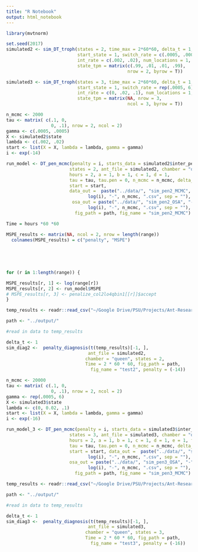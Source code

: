 ```yaml
---
title: "R Notebook"
output: html_notebook
---
```


```r
library(mvtnorm)

set.seed(2017)
simulated2 <- sim_DT_troph(states = 2, time_max = 2*60*60, delta_t = 1, 
                           start_state = 1, switch_rate = c(.0005, .0005), 
                           int_rate = c(.002, .02), num_locations = 1,
                           state_tpm = matrix(c(.99, .01, .01, .99),
                                              nrow = 2, byrow = T))

simulated3 <- sim_DT_troph(states = 3, time_max = 2*60*60, delta_t = 1, 
                           start_state = 1, switch_rate = rep(.0005, 6), 
                           int_rate = c(0, .02, .1), num_locations = 1, 
                           state_tpm = matrix(NA, nrow = 3, 
                                              ncol = 3, byrow = T))
```

```r
n_mcmc <- 2000
tau <- matrix( c(.1, 0, 
                 0, .1), nrow = 2, ncol = 2)
gamma <- c(.0005, .0005)
X <- simulated2$state
lambda <- c(.002, .02)
start <- list(X = X, lambda = lambda, gamma = gamma)
i <- exp(-14)

run_model <- DT_pen_mcmc(penalty = i, starts_data = simulated2$inter_persec, 
                        states = 2, ant_file = simulated2, chamber = "queen", 
                        hours = 2, a = 1, b = 1, c = 1, d = 1, 
                        tau = tau, tau.pen = 0, n_mcmc = n_mcmc, delta_t = 1,
                        start = start, 
                        data_out =  paste("../data/", "sim_pen2_MCMC", "-", 
                               log(i), "-", n_mcmc, ".csv", sep = ""), 
                         osa_out = paste("../data/", "sim_pen2_OSA", "-",
                               log(i), "-", n_mcmc, ".csv", sep = ""), 
                          fig_path = path, fig_name = "sim_pen2_MCMC")

```

```r

Time = hours *60 *60

MSPE_results <- matrix(NA, ncol = 2, nrow = length(range))
  colnames(MSPE_results) = c("penalty", "MSPE")
  
  
  
  

for (r in 1:length(range)) {

MSPE_results[r, 1] <- log(range[r])
MSPE_results[r, 2] <- run_model$MSPE
# MSPE_results[r, 3] <- penalize_col2lo4qbin1[[r]]$accept
}

temp_results <- readr::read_csv("~/Google Drive/PSU/Projects/Ant-Research/Ants/data/sim_pen2_MCMC--14-2000.csv")

path <- "../output/"

#read in data to temp_results

delta_t <- 1
sim_diag2 <-  penalty_diagnosis(t(temp_results)[-1, ], 
                               ant_file = simulated2,
                              chamber = "queen", states = 2, 
                              Time = 2 * 60 * 60, fig_path = path,
                                fig_name = "test2", penalty = (-14))

```

```r
n_mcmc <- 20000
tau <- matrix( c(.1, 0, 
                 0, .1), nrow = 2, ncol = 2)
gamma <- rep(.0005, 6)
X <- simulated3$state
lambda <- c(0, 0.02, .1)
start <- list(X = X, lambda = lambda, gamma = gamma)
i <- exp(-16)

run_model_3 <- DT_pen_mcmc(penalty = i, starts_data = simulated3$inter_persec, 
                        states = 3, ant_file = simulated3, chamber = "queen", 
                        hours = 2, a = 1, b = 1, c = 1, d = 1, e = 1, f = 1, 
                        tau = tau, tau.pen = 0, n_mcmc = n_mcmc, delta_t = 1,
                        start = start, data_out =  paste("../data/", "sim_pen3_MCMC", "-", 
                               log(i), "-", n_mcmc, ".csv", sep = ""), 
                        osa_out = paste("../data/", "sim_pen3_OSA", "-", 
                               log(i), "-", n_mcmc, ".csv", sep = ""), 
                          fig_path = path, fig_name = "sim_pen3_MCMC")

```

```r



temp_results <- readr::read_csv("~/Google Drive/PSU/Projects/Ant-Research/Ants/data/sim_pen3_MCMC--16-20000.csv")

path <- "../output/"

#read in data to temp_results

delta_t <- 1
sim_diag3 <-  penalty_diagnosis(t(temp_results)[-1, ], 
                               ant_file = simulated3,
                              chamber = "queen", states = 3, 
                              Time = 2 * 60 * 60, fig_path = path,
                                fig_name = "test3", penalty = (-16))

```

